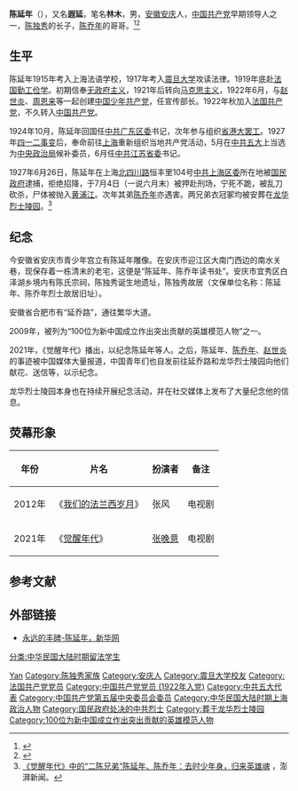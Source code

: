 {{Infobox officeholder
| 图像        = Chen_Yannian.jpg
| 图像说明    = 陈延年
| 职务1       = {{CPC}}[[中国共产党第五次全国代表大会代表名单|中央政治局第5屆候补委员]]
| 就任日期1   = 1927年5月9日
| 卸任日期1   = 1927年7月4日
| 前任1       = 
| 继任1       = 
| 总书记1     = [[陈独秀|陈独秀]]
| 姓名        = 陈延年
| 原名        = 
| 出生日期    = 1898年
| 出生地点    = {{QING}}[[安徽省_(清)|安徽省]][[安庆府|安庆府]]南水关
| 逝世日期    = {{death date and age|1927|7|4|1898}}{{executed}}
| 逝世地点    = {{CHN-1928}}[[上海市_(中華民國)|上海市]]
| 國籍        = {{CHN-1928}}
| 政党        = {{CPC}}
| 父母        = 陈独秀<br>高晓岚
| 配偶        = <!--{{marriage|姓名|}} -->
| 子女        = 
| 亲属        = 陈乔年<br>陈玉莹<br>陈松年
| 信仰        = 
| 母校        = [[震旦大学|震旦大学]]
| 网站        = 
| 签名        = 
| 脚注        = 
}}
'''陈延年'''（{{bd|1898年||1927年|7月4日|catIdx=Chen陈延年}}），又名'''遐延'''，笔名'''林木'''，男，[[安徽省_(清)|安徽]][[安庆府|安庆]]人，[[中国共产党|中国共产党]]早期领导人之一，[[陈独秀|陈独秀]]的长子，[[陈乔年|陈乔年]]的哥哥。<ref>{{Cite book|title=安徽人物大辞典|author=戎毓明主编; 王仪之, 方平, 叶洪渠等副主编|publisher=团结出版社|year=1992|isbn=|location=北京|pages=}}</ref><ref>{{Cite book|title=新闻传播百科全书|author=邱沛篁, 吴信训, 向纯武等主编|publisher=四川人民出版社|year=1998|isbn=|location=成都|pages=}}</ref>

== 生平 ==
陈延年1915年考入上海法语学校，1917年考入[[震旦大学|震旦大学]]攻读法律。1919年底赴[[法国|法国]][[勤工俭学|勤工俭学]]。初期信奉[[无政府主义|无政府主义]]，1921年后转向[[马克思主义|马克思主义]]，1922年6月，与[[赵世炎|赵世炎]]、[[周恩来|周恩来]]等一起创建[[中国少年共产党|中国少年共产党]]，任宣传部长。1922年秋加入[[法国共产党|法国共产党]]，不久转入[[中国共产党|中国共产党]]。

1924年10月，陈延年回国任[[中共广东区委|中共广东区委]]书记，次年参与组织[[省港大罢工|省港大罢工]]。1927年[[四一二事变|四一二事变]]后，奉命前往[[上海市_(中華民國)|上海]]重新组织当地共产党活动，5月在[[中国共产党第五次全国代表大会|中共五大]]上当选为[[中共中央政治局|中央政治局]]候补委员，6月任[[中共江苏省委|中共江苏省委]]书记。

1927年6月26日，陈延年在上海[[北四川路|北四川路]]恒丰里104号[[中共上海区委|中共上海区委]]所在地被[[国民政府|国民政府]]逮捕，拒绝招降，于7月4日（一说六月末）被押赴刑场，宁死不跪，被乱刀砍杀，尸体被抛入[[黄浦江|黄浦江]]。次年其弟[[陈乔年|陈乔年]]亦遇害。两兄弟衣冠冢均被安葬在[[龙华烈士陵园|龙华烈士陵园]]。<ref>[https://www.thepaper.cn/newsDetail_forward_12592983 《觉醒年代》中的“二陈兄弟”陈延年、陈乔年：去时少年身，归来英雄魂] {{Wayback|url=https://www.thepaper.cn/newsDetail_forward_12592983 |date=20210521135016 }}，澎湃新闻。</ref>

== 纪念 ==
今安徽省安庆市青少年宫立有陈延年雕像。在安庆市迎江区大南门西边的南水关巷，现保存着一栋清末的老宅，这便是“陈延年、陈乔年读书处”。安庆市宜秀区白泽湖乡境内有陈氏宗祠，陈独秀诞生地遗址，陈独秀故居（文保单位名称：陈延年、陈乔年烈士故居旧址）。

安徽省合肥市有“延乔路”，通往繁华大道。

2009年，被列为“100位为新中国成立作出突出贡献的英雄模范人物”之一。

2021年，《觉醒年代》播出，以纪念陈延年等人。之后，陈延年、[[陈乔年|陈乔年]]、[[赵世炎|赵世炎]]的事迹被中国媒体大量报道，中国青年们也自发前往延乔路和龙华烈士陵园向他们献花、送信等，以示纪念。

龙华烈士陵园本身也在持续开展纪念活动，并在社交媒体上发布了大量纪念他的信息。

== 荧幕形象 ==
{| class="wikitable"
|-
! 年份 !! 片名 !! 扮演者 !! 备注
|-
| 2012年 || 《[[我们的法兰西岁月|我们的法兰西岁月]]》 || 张风 ||电视剧
|-
| 2021年 || 《[[觉醒年代|觉醒年代]]》 || [[张晚意|张晚意]] ||电视剧
|}

==参考文献==
{{reflist}}

== 外部链接 ==
* [https://web.archive.org/web/20071014022440/http://news.xinhuanet.com/newscenter/2005-04/14/content_2829495.htm 永远的丰碑-陈延年，新华网]

{{Authority control}}
{{DEFAULTSORT:Chen}}
[[Category:陈姓|Yan]]
[[Category:陈独秀家族|Category:陈独秀家族]]
[[Category:安庆人|Category:安庆人]]
[[Category:震旦大学校友|Category:震旦大学校友]]
[[Category:法国共产党党员|Category:法国共产党党员]]
[[Category:中国共产党党员_(1922年入党)|Category:中国共产党党员 (1922年入党)]]
[[Category:中共五大代表|Category:中共五大代表]]
[[Category:中国共产党第五届中央委员会委员|Category:中国共产党第五届中央委员会委员]]
[[Category:中华民国大陆时期上海政治人物|Category:中华民国大陆时期上海政治人物]]
[[分类:中华民国大陆时期留法学生|分类:中华民国大陆时期留法学生]]
[[Category:国民政府处决的中共烈士|Category:国民政府处决的中共烈士]]
[[Category:葬于龙华烈士陵园|Category:葬于龙华烈士陵园]]
[[Category:100位为新中国成立作出突出贡献的英雄模范人物|Category:100位为新中国成立作出突出贡献的英雄模范人物]]